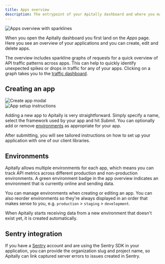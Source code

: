 ```yaml
---
title: Apps overview
description: The entrypoint of your Apitally dashboard and where you manage apps.
---
```


<Card>
  <div style={{ margin: "-1.5rem" }}>
    <img src="https://assets.apitally.io/docs/apps-overview-2.webp" alt="Apps overview with sparklines" />
  </div>
</Card>


When you open the Apitally dashboard you first land on the *Apps* page.
Here you see an overview of your applications and you can create, edit and delete apps.

The overview includes sparkline graphs of requests for a quick overview of API traffic patterns across apps.
This can help to quickly identify unexpected spikes or drops in traffic for any of your apps.
Clicking on a graph takes you to the [traffic dashboard](/features/traffic-dashboard).

## Creating an app

<CardGroup cols={2}>
  <Card>
    <div style={{ margin: "-1.5rem" }}>
      <img src="https://assets.apitally.io/docs/create-app-3.webp" alt="Create app modal" />
    </div>
  </Card>
  <Card>
    <div style={{ margin: "-1.5rem" }}>
      <img src="https://assets.apitally.io/docs/app-setup-instructions-2.webp" alt="App setup instructions" />
    </div>
  </Card>
</CardGroup>

Adding a new app to Apitally is very straightforward. Simply specify a name, select the framework used by your app and hit *Submit*.
You can optionally add or remove [environments](#environments) as appropriate for your app.

After submitting, you will see tailored instructions on how to set up your application with one of our client libraries.

## Environments

Apitally allows multiple environments for each app, which means you can track API metrics across different production and non-production environments.
A green environment badge in the app overview indicates an environment that is currently online and sending data.

You can manage environments when creating or editing an app. You can also reorder environments so they're always displayed in an order that makes sense to you, e.g. `production` > `staging` > `development`.

When Apitally starts receiving data from a new environment that doesn't exist yet, it is created automatically.

## Sentry integration

If you have a [Sentry](https://sentry.io) account and are using the Sentry SDK in your application, you can provide the organization slug and project name, so Apitally can link captured server errors to issues created in Sentry.
